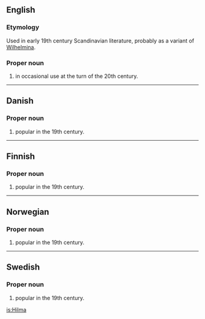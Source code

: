 ==English==

===Etymology===
Used in early 19th century Scandinavian literature, probably as a variant of [[Wilhelmina]].

===Proper noun===
{{en-proper noun}}

# {{given name|female}} in occasional use at the turn of the 20th century.

----

==Danish==

===Proper noun===
{{infl|da|proper noun}}

# {{given name|female||da:}} popular in the 19th century.

----

==Finnish==

===Proper noun===
{{fi-noun|Hilm|type=kala|proper=true}}

# {{given name|female||fi:}} popular in the 19th century.

----

==Norwegian==

===Proper noun===
{{infl|no|proper noun}}

# {{given name|female||no:}} popular in the 19th century.

----

==Swedish==

===Proper noun===
{{infl|sv|proper noun}}

# {{given name|female||sv:}} popular in the 19th century.

[[is:Hilma]]